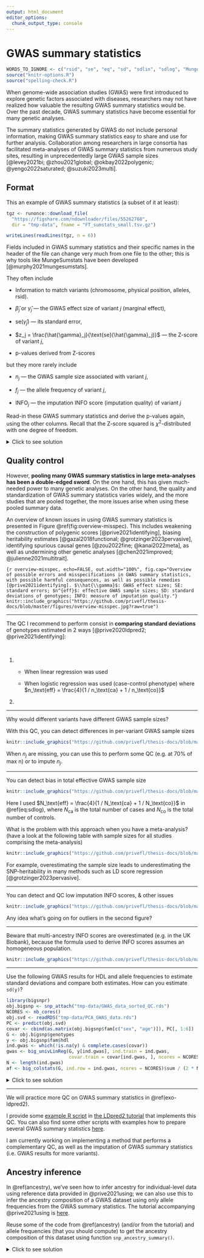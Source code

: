 ```yaml
---
output: html_document
editor_options: 
  chunk_output_type: console
---
```


# GWAS summary statistics

```r
WORDS_TO_IGNORE <- c("rsid", "se", "eq", "sd", "sdlin", "sdlog", "MungeSumstats", "HDL", "hg", "liftOver", "rsID")
source("knitr-options.R")
source("spelling-check.R")
```

When genome-wide association studies (GWAS) were first introduced to explore genetic factors associated with diseases, researchers may not have realized how valuable the resulting GWAS summary statistics would be. 
Over the past decade, GWAS summary statistics have become essential for many genetic analyses. 

The summary statistics generated by GWAS do not include personal information, making GWAS summary statistics easy to share and use for further analysis. 
Collaboration among researchers in large consortia has facilitated meta-analyses of GWAS summary statistics from numerous study sites, resulting in unprecedentedly large GWAS sample sizes [@levey2021bi; @zhou2021global; @okbay2022polygenic; @yengo2022saturated; @suzuki2023multi].

## Format

This an example of GWAS summary statistics (a subset of it at least):

```r
tgz <- runonce::download_file(
  "https://figshare.com/ndownloader/files/55262768", 
  dir = "tmp-data", fname = "FT_sumstats_small.tsv.gz")

writeLines(readLines(tgz, n = 6))
```

:::: {.infobox .caution}
Fields included in GWAS summary statistics and their specific names in the header of the file can change very much from one file to the other; this is why tools like MungeSumstats have been developed [@murphy2021mungesumstats].
::::

They often include

- Information to match variants (chromosome, physical position, alleles, rsid).

- $\hat{\beta}_j$ or $\hat{\gamma}_j$ &mdash; the GWAS effect size of variant $j$ (marginal effect), 

- $\text{se}(\hat{\gamma}_j)$ &mdash; its standard error,

- $z_j = \frac{\hat{\gamma}_j}{\text{se}(\hat{\gamma}_j)}$ &mdash; the Z-score of variant $j$,

- p-values derived from Z-scores

but they more rarely include

- $n_j$ &mdash; the GWAS sample size associated with variant $j$, 

- $f_j$ &mdash; the allele frequency of variant $j$,

- $\text{INFO}_j$ &mdash; the imputation INFO score (imputation quality) of variant $j$

:::: {.infobox .exo}
Read-in these GWAS summary statistics and derive the p-values again, using the other columns. Recall that the Z-score squared is $\chi^2$-distributed with one degree of freedom.
::::

<details>
<summary>Click to see solution</summary>
```r
(sumstats <- bigreadr::fread2(tgz))
chi2 <- with(sumstats, (beta / standard_error)^2)
pval <- pchisq(chi2, df = 1, lower.tail = FALSE)
plot(pval, sumstats$p_value, log = "xy"); abline(0, 1, col = "red")
```
</details>


## Quality control

However, **pooling many GWAS summary statistics in large meta-analyses has been a double-edged sword**. On the one hand, this has given much-needed power to many genetic analyses. On the other hand, the quality and standardization of GWAS summary statistics varies widely, and the more studies that are pooled together, the more issues arise when using these pooled summary data.

An overview of known issues in using GWAS summary statistics is presented in Figure \@ref(fig:overview-misspec). This includes weakening the construction of polygenic scores [@prive2021identifying], biasing heritability estimates [@gazal2018functional; @grotzinger2023pervasive], identifying spurious causal genes [@zou2022fine; @kanai2022meta], as well as undermining other genetic analyses [@chen2021improved; @julienne2021multitrait].

```{r overview-misspec, echo=FALSE, out.width="100%", fig.cap="Overview of possible errors and misspecifications in GWAS summary statistics, with possible harmful consequences, as well as possible remedies [@prive2021identifying]. $\\hat{\\gamma}$: GWAS effect sizes; SE: standard errors; $n^{eff}$: effective GWAS sample sizes; SD: standard deviations of genotypes; INFO: measure of imputation quality."}
knitr::include_graphics("https://github.com/privefl/thesis-docs/blob/master/figures/overview-misspec.jpg?raw=true")
```

---

The QC I recommend to perform consist in **comparing standard deviations** of genotypes estimated in 2 ways [@prive2020ldpred2; @prive2021identifying]:

<br>

1.  - When linear regression was used 
    \begin{equation}
    \text{sd}(G_j) \approx \dfrac{\text{sd}(y)}{\sqrt{n_j \cdot \text{se}(\hat{\gamma}_j)^2 + \hat{\gamma}_j^2}} (\#eq:sdlin)
    \end{equation}

    - When logistic regression was used (case-control phenotype)
    \begin{equation}\label{eq:approx-sd-log}
    \text{sd}(G_j) \approx \dfrac{2}{\sqrt{n_j^\text{eff} \cdot \text{se}(\hat{\gamma}_j)^2 + \hat{\gamma}_j^2}}~, (\#eq:sdlog)
    \end{equation}
    where $n_\text{eff} = \frac{4}{1 / n_\text{ca} + 1 / n_\text{co}}$
<br>
2. \begin{equation}
\text{sd}(G_j) \approx \sqrt{2 \cdot f_j \cdot (1 - f_j) \cdot \text{INFO}_j} (\#eq:sdaf)
\end{equation}

---

:::: {.infobox .question}
Why would different variants have different GWAS sample sizes? 
::::

With this QC, you can detect differences in per-variant GWAS sample sizes

```r
knitr::include_graphics("https://github.com/privefl/thesis-docs/blob/master/figures/simu-qc-plot.jpg?raw=true")
```

When $n_j$ are missing, you can use this to perform some QC (e.g. at 70% of max n) or to impute $n_j$. 

---

You can detect bias in total effective GWAS sample size

```r
knitr::include_graphics("https://github.com/privefl/thesis-docs/blob/master/figures/cad_quick_qc.png?raw=true")
```

:::: {.infobox .question}
Here I used $N_\text{eff} = \frac{4}{1 / N_\text{ca} + 1 / N_\text{co}}$ in \@ref(eq:sdlog), where $N_\text{ca}$ is the total number of cases and $N_\text{co}$ is the total number of controls.

What is the problem with this approach when you have a meta-analysis?    
(have a look at the following table with sample sizes for all studies comprising the meta-analysis)
::::

```r
knitr::include_graphics("https://github.com/privefl/thesis-docs/blob/master/figures/cad_neff_perstudy.png?raw=true")
```

For example, overestimating the sample size leads to underestimating the SNP-heritability in many methods such as LD score regression [@grotzinger2023pervasive].

---

You can detect and QC low imputation INFO scores, & other issues

```r
knitr::include_graphics("https://github.com/privefl/thesis-docs/blob/master/figures/brca_onco_qc.png?raw=true")
```

:::: {.infobox .question}
Any idea what's going on for outliers in the second figure?
::::

---

Beware that multi-ancestry INFO scores are overestimated (e.g. in the UK Biobank), because the formula used to derive INFO scores assumes an homogeneous population.

```r
knitr::include_graphics("https://github.com/privefl/thesis-docs/blob/master/figures/overestim-info.png?raw=true")
```

---

:::: {.infobox .exo}
Use the following GWAS results for HDL and allele frequencies to estimate standard deviations and compare both estimates. How can you estimate `sd(y)`?
::::

```r
library(bigsnpr)
obj.bigsnp <- snp_attach("tmp-data/GWAS_data_sorted_QC.rds")
NCORES <- nb_cores()
obj.svd <- readRDS("tmp-data/PCA_GWAS_data.rds")
PC <- predict(obj.svd)
covar <- cbind(as.matrix(obj.bigsnp$fam[c("sex", "age")]), PC[, 1:6])
G <- obj.bigsnp$genotypes
y <- obj.bigsnp$fam$hdl
ind.gwas <- which(!is.na(y) & complete.cases(covar))
gwas <- big_univLinReg(G, y[ind.gwas], ind.train = ind.gwas,
                       covar.train = covar[ind.gwas, ], ncores = NCORES)
N <- length(ind.gwas)
af <- big_colstats(G, ind.row = ind.gwas, ncores = NCORES)$sum / (2 * N)
```

<details>
<summary>Click to see solution</summary>

```r
sd_y <- with(gwas, quantile(sqrt(0.5 * (N * std.err^2 + estim^2)), 0.01))
c(sd(y[ind.gwas]), sd_y)
sd_ss <- sd_y / with(gwas, sqrt(N * std.err^2 + estim^2))
sd_af <- sqrt(2 * af * (1 - af))

library(ggplot2)
ggplot(dplyr::slice_sample(data.frame(sd_af, sd_ss), n = 100e3)) +
  geom_point(aes(sd_af, sd_ss), alpha = 0.5) +
  theme_bigstatsr(0.9) +
  geom_abline(linetype = 2, color = "red") +
  labs(x = "Standard deviations derived from the allele frequencies",
       y = "Standard deviations derived from the summary statistics")
```

```r
nb_na <- big_counts(G$copy(CODE_012), ind.row = ind.gwas)[4, ]
ggplot(dplyr::slice_sample(data.frame(sd_af, sd_ss, nb_na), n = 100e3)) +
  geom_point(aes(sd_af, sd_ss, color = nb_na), alpha = 0.5) +
  theme_bigstatsr(0.9) +
  scale_color_viridis_c(direction = -1, trans = "sqrt") +
  geom_abline(linetype = 2, color = "red") +
  labs(x = "Standard deviations derived from the allele frequencies",
       y = "Standard deviations derived from the summary statistics")
```

</details>

---

We will practice more QC on GWAS summary statistics in \@ref(exo-ldpred2).

I provide some [example R script](https://github.com/privefl/paper-infer/blob/main/code/example-with-provided-LD.R) in [the LDpred2 tutorial](https://privefl.github.io/bigsnpr/articles/LDpred2.html) that implements this QC. You can also find some other scripts with examples how to prepare several GWAS summary statistics [here](https://github.com/privefl/paper-misspec/tree/main/code).

I am currently working on implementing a method that performs a complementary QC, as well as the imputation of GWAS summary statistics (i.e. GWAS results for more variants).


## Ancestry inference {#ssancestry}

In \@ref(ancestry), we've seen how to infer ancestry for individual-level data using reference data provided in @prive2021using; we can also use this to infer the ancestry composition of a GWAS dataset using only allele frequencies from the GWAS summary statistics. The tutorial accompanying @prive2021using is [here](https://privefl.github.io/bigsnpr/articles/ancestry.html).

:::: {.infobox .exo}
Reuse some of the code from \@ref(ancestry) (and/or from the tutorial) and allele frequencies (that you should compute) to get the ancestry composition of this dataset using function `snp_ancestry_summary()`.
::::

<details>
<summary>Click to see solution</summary>

```r
library(bigsnpr)
obj.bed <- bed("tmp-data/GWAS_data_sorted_QC.bed")
NCORES <- nb_cores()
```


```r
all_freq <- bigreadr::fread2(
  runonce::download_file(
    "https://figshare.com/ndownloader/files/38019027",  # subset for the tutorial (46 MB)
    # "https://figshare.com/ndownloader/files/31620968",  # for real analyses (849 MB)
    dir = "tmp-data", fname = "ref_freqs.csv.gz"))

projection <- bigreadr::fread2(
  runonce::download_file(
    "https://figshare.com/ndownloader/files/38019024",  # subset for the tutorial (44 MB)
    # "https://figshare.com/ndownloader/files/31620953",  # for real analyses (847 MB)
    dir = "tmp-data", fname = "projection.csv.gz"))

# coefficients to correct for overfitting of PCA
correction <- c(1, 1, 1, 1.008, 1.021, 1.034, 1.052, 1.074, 1.099,
                1.123, 1.15, 1.195, 1.256, 1.321, 1.382, 1.443)
```

```r
# match variants between the two datasets
library(dplyr)
matched <- obj.bed$map %>%
  transmute(chr = chromosome, pos = physical.pos, a1 = allele1, a0 = allele2) %>%
  mutate(beta = 1) %>%
  snp_match(all_freq[1:5]) %>%
  print()
```

:::: {.infobox .caution}
When matching between variants from two datasets, sometimes physical positions are in two different genome builds, usually it can be hg19 and hg38 (for newer datasets). You will need to either convert one of the two sets of positions with `snp_modifyBuild()` (that uses liftOver, not available for Windows) or by matching using rsIDs instead of positions (by using `join_by_pos = FALSE`).
::::

```r
# further subsetting on missing values
counts <- bed_counts(obj.bed, ind.col = matched$`_NUM_ID_.ss`, ncores = NCORES)
ind <- which((counts[4, ] / nrow(obj.bed)) < 0.05)
matched2 <- matched[ind, ]
```

```r
# compute allele frequencies
af <- bed_MAF(obj.bed, ind.col = matched2$`_NUM_ID_.ss`)$af
af2 <- ifelse(matched2$beta > 0, af, 1 - af)

# get ancestry composition
res <- snp_ancestry_summary(
  freq = af2,
  info_freq_ref = all_freq[matched2$`_NUM_ID_`, -(1:5)],
  projection = projection[matched2$`_NUM_ID_`, -(1:5)],
  correction = correction
)
res
```

```r
# combine some close groups
group <- colnames(all_freq)[-(1:5)]
group[group %in% c("Scandinavia", "United Kingdom", "Ireland")]   <- "Europe (North West)"
group[group %in% c("Europe (South East)", "Europe (North East)")] <- "Europe (East)"

grp_fct <- factor(group, unique(group))  # use factors to keep order
final_res <- tapply(res, grp_fct, sum)
round(100 * final_res, 1)
```

</details>
